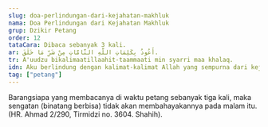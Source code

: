 ```yaml
---
slug: doa-perlindungan-dari-kejahatan-makhluk
nama: Doa Perlindungan dari Kejahatan Makhluk
grup: Dzikir Petang
order: 12
tataCara: Dibaca sebanyak 3 kali.
ar: أَعُوذُ بِكَلِمَاتِ اللَّهِ التَّامَّاتِ مِنْ شَرِّ مَا خَلَقَ.
tr: A'uudzu bikalimaatillaahit-taammaati min syarri maa khalaq.
idn: Aku berlindung dengan kalimat-kalimat Allah yang sempurna dari kejahatan makhluk yang diciptakan-Nya.
tag: ["petang"]
---
```


Barangsiapa yang membacanya di waktu petang sebanyak tiga kali, maka sengatan (binatang berbisa) tidak akan membahayakannya pada malam itu. (HR. Ahmad 2/290, Tirmidzi no. 3604. Shahih).
